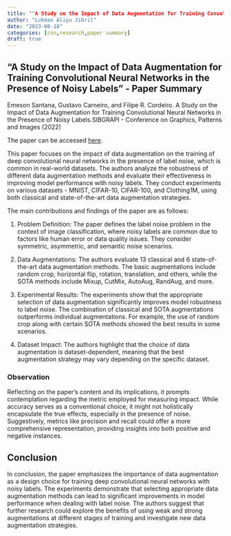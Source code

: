 ```yaml
---
title: ""A Study on the Impact of Data Augmentation for Training Convolutional Neural Networks in the Presence of Noisy Labels" - Paper Summary"
author: "Lukman Aliyu Jibril"
date: "2023-08-18"
categories: [cnn,research,paper summary]
draft: true
---
```


## "A Study on the Impact of Data Augmentation for Training Convolutional Neural Networks in the Presence of Noisy Labels" - Paper Summary

Emeson Santana, Gustavo Carneiro, and Filipe R. Cordeiro. A Study on the Impact of Data Augmentation for Training Convolutional Neural Networks in the Presence of Noisy Labels.SIBGRAPI - Conference on Graphics, Patterns and Images (2022)

The paper can be accessed [here](https://arxiv.org/pdf/2208.11176).

This paper focuses on the impact of data augmentation on the training of deep convolutional neural networks in the presence of label noise, which is common in real-world datasets. The authors analyze the robustness of different data augmentation methods and evaluate their effectiveness in improving model performance with noisy labels. They conduct experiments on various datasets - MNIST, CIFAR-10, CIFAR-100, and Clothing1M, using both classical and state-of-the-art data augmentation strategies.

The main contributions and findings of the paper are as follows:

1.  Problem Definition: The paper defines the label noise problem in the context of image classification, where noisy labels are common due to factors like human error or data quality issues. They consider symmetric, asymmetric, and semantic noise scenarios.

2.  Data Augmentations: The authors evaluate 13 classical and 6 state-of-the-art data augmentation methods. The basic augmentations include random crop, horizontal flip, rotation, translation, and others, while the SOTA methods include Mixup, CutMix, AutoAug, RandAug, and more.

3.  Experimental Results: The experiments show that the appropriate selection of data augmentation significantly improves model robustness to label noise. The combination of classical and SOTA augmentations outperforms individual augmentations. For example, the use of random crop along with certain SOTA methods showed the best results in some scenarios.

4.  Dataset Impact: The authors highlight that the choice of data augmentation is dataset-dependent, meaning that the best augmentation strategy may vary depending on the specific dataset.

### Observation

Reflecting on the paper's content and its implications, it prompts contemplation regarding the metric employed for measuring impact. While accuracy serves as a conventional choice, it might not holistically encapsulate the true effects, especially in the presence of noise. Suggestively, metrics like precision and recall could offer a more comprehensive representation, providing insights into both positive and negative instances.

## Conclusion

In conclusion, the paper emphasizes the importance of data augmentation as a design choice for training deep convolutional neural networks with noisy labels. The experiments demonstrate that selecting appropriate data augmentation methods can lead to significant improvements in model performance when dealing with label noise. The authors suggest that further research could explore the benefits of using weak and strong augmentations at different stages of training and investigate new data augmentation strategies.
